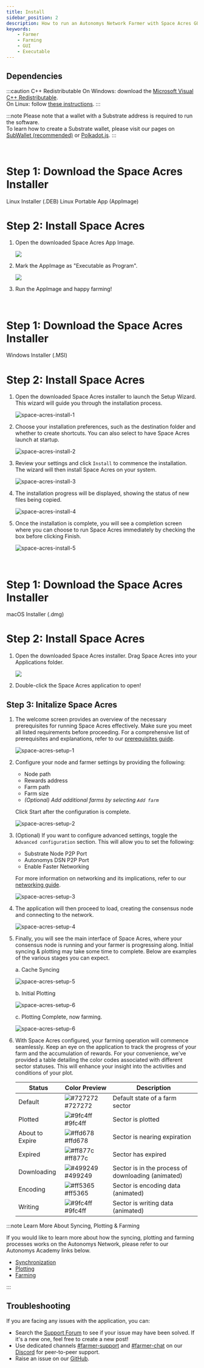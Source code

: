 ```yaml
---
title: Install
sidebar_position: 2
description: How to run an Autonomys Network Farmer with Space Acres GUI Application
keywords:
    - Farmer
    - Farming
    - GUI
    - Executable
---
```




## Dependencies

:::caution C++ Redistributable
On Windows: download the [Microsoft Visual C++ Redistributable](https://learn.microsoft.com/en-us/cpp/windows/latest-supported-vc-redist?view=msvc-170).<br />
On Linux: follow [these instructions](https://learn.microsoft.com/en-us/cpp/linux/download-install-and-setup-the-linux-development-workload?view=msvc-170#linux-setup-ubuntu-on-wsl).
:::

:::note
Please note that a wallet with a Substrate address is required to run the software.<br />
To learn how to create a Substrate wallet, please visit our pages on [SubWallet (recommended)](docs/farming-&-staking/wallets/subwallet.md) or [Polkadot.js](docs/farming-&-staking/wallets/polkadot.md).
:::

<Tabs groupId="Space_Acres_Installation">

<TabItem value="linux" label="Linux">
<br />

# Step 1: Download the Space Acres Installer

<div className={`${styles.buttons} ${styles.flexContainer}`}>
    <Link
        className="button button--secondary"
        to="https://github.com/subspace/space-acres/releases/download/0.1.33/space-acres_0.1.33-1_amd64.deb"
        style={{ display: 'flex', flexDirection: 'column', alignItems: 'center', justifyContent: 'center', textAlign: 'center', padding: '10px' }}>
        <span style={{ fontSize: '20px' }}>Linux Installer</span>
        <span style={{ fontSize: '14px' }}>(.DEB)</span>
        </Link>
        <Link
        className="button button--secondary"
        to="https://github.com/subspace/space-acres/releases/download/0.1.33/space-acres-0.1.33-x86_64.AppImage"
        style={{ display: 'flex', flexDirection: 'column', alignItems: 'center', justifyContent: 'center', textAlign: 'center', padding: '10px' }}>
        <span style={{ fontSize: '20px' }}>Linux Portable App</span>
        <span style={{ fontSize: '14px' }}>(AppImage)</span>
    </Link>
</div>

# Step 2: Install Space Acres

1. Open the downloaded Space Acres App Image.

    ![](/img/doc-imgs/space-acres/linux-space-acres-setup-1.png) 

2. Mark the AppImage as "Executable as Program".

    ![](/img/doc-imgs/space-acres/linux-space-acres-setup-2.png) 
    
3. Run the AppImage and happy farming!

</TabItem>


<TabItem value="windows" label="Windows">

<br />

# Step 1: Download the Space Acres Installer

<div className={`${styles.buttons} ${styles.flexContainer}`}>
  <Link
        className="button button--secondary"
        to="https://github.com/subspace/space-acres/releases/download/0.1.33/space-acres-0.1.33-x86_64.msi"
        style={{ display: 'flex', flexDirection: 'column', alignItems: 'center', justifyContent: 'center', textAlign: 'center', padding: '10px' }}>
        <span style={{ fontSize: '20px' }}>Windows Installer</span>
        <span style={{ fontSize: '14px' }}>(.MSI)</span>
  </Link>
</div>


# Step 2: Install Space Acres

1. Open the downloaded Space Acres installer to launch the Setup Wizard. This wizard will guide you through the installation process.
    
    ![space-acres-install-1](/img/doc-imgs/space-acres/space-acres-install-1.png) 

2. Choose your installation preferences, such as the destination folder and whether to create shortcuts. You can also select to have Space Acres launch at startup.

    ![space-acres-install-2](/img/doc-imgs/space-acres/space-acres-install-2.png)

3. Review your settings and click `Install` to commence the installation. The wizard will then install Space Acres on your system.

    ![space-acres-install-3](/img/doc-imgs/space-acres/space-acres-install-3.png)

4. The installation progress will be displayed, showing the status of new files being copied.

    ![space-acres-install-4](/img/doc-imgs/space-acres/space-acres-install-4.png)

5. Once the installation is complete, you will see a completion screen where you can choose to run Space Acres immediately by checking the box before clicking Finish.

    ![space-acres-install-5](/img/doc-imgs/space-acres/space-acres-install-5.png)

</TabItem>

<TabItem value="macos" label="🍎macOS">

<br />

# Step 1: Download the Space Acres Installer
<div className={`${styles.buttons} ${styles.flexContainer}`}>
    <Link
        className="button button--secondary"
        to="https://github.com/subspace/space-acres/releases/download/0.1.33/space-acres-0.1.33.dmg"
        style={{ display: 'flex', flexDirection: 'column', alignItems: 'center', justifyContent: 'center', textAlign: 'center', padding: '10px' }}>
        <span style={{ fontSize: '20px' }}>macOS Installer</span>
        <span style={{ fontSize: '14px' }}>(.dmg)</span>
    </Link>
</div>

# Step 2: Install Space Acres

1. Open the downloaded Space Acres installer. Drag Space Acres into your Applications folder.
    
    ![](/img/doc-imgs/space-acres/mac-space-acres-setup-1.png) 

2. Double-click the Space Acres application to open!

</TabItem>
</Tabs>

## Step 3: Initalize Space Acres

1. The welcome screen provides an overview of the necessary prerequisites for running Space Acres effectively. Make sure you meet all listed requirements before proceeding. For a comprehensive list of prerequisites and explanations, refer to our [prerequisites guide](docs/farming-&-staking/farming/prerequisites.mdx).

    ![space-acres-setup-1](/img/doc-imgs/space-acres/space-acres-setup-1.png)

2. Configure your node and farmer settings by providing the following:
    - Node path 
    - Rewards address
    - Farm path
    - Farm size
    - *(Optional) Add additional farms by selecting `Add farm`*

    Click Start after the configuration is complete.

    ![space-acres-setup-2](/img/doc-imgs/space-acres/space-acres-setup-2.png)

3. (Optional) If you want to configure advanced settings, toggle the `Advanced configuration` section. This will allow you to set the following:
    - Substrate Node P2P Port
    - Autonomys DSN P2P Port
    - Enable Faster Networking

    For more information on networking and its implications, refer to our [networking guide](docs/farming-&-staking/farming/additional-guides/network-info.md).

    ![space-acres-setup-3](/img/doc-imgs/space-acres/space-acres-setup-3.png)

4. The application will then proceed to load, creating the consensus node and connecting to the network.

    ![space-acres-setup-4](/img/doc-imgs/space-acres/space-acres-setup-4.png)

5. Finally, you will see the main interface of Space Acres, where your consensus node is running and your farmer is progressing along. Initial syncing & plotting may take some time to complete. Below are examples of the various stages you can expect. 

    a. Cache Syncing

    ![space-acres-setup-5](/img/doc-imgs/space-acres/space-acres-setup-5.png) 

    b. Initial Plotting

    ![space-acres-setup-6](/img/doc-imgs/space-acres/space-acres-setup-6.png)

    c. Plotting Complete, now farming.

    ![space-acres-setup-6](/img/doc-imgs/space-acres/space-acres-setup-7.png)

6. With Space Acres configured, your farming operation will commence seamlessly. Keep an eye on the application to track the progress of your farm and the accumulation of rewards. For your convenience, we've provided a table detailing the color codes associated with different sector statuses. This will enhance your insight into the activities and conditions of your plot.

    | Status            | Color Preview | Description                          |
    |-------------------|---------------|--------------------------------------|
    | Default           | ![#727272](https://via.placeholder.com/15/727272/000000?text=+) #727272 | Default state of a farm sector       |
    | Plotted           | ![#9fc4ff](https://via.placeholder.com/15/9fc4ff/000000?text=+) #9fc4ff | Sector is plotted                    |
    | About to Expire   | ![#ffd678](https://via.placeholder.com/15/ffd678/000000?text=+) #ffd678 | Sector is nearing expiration         |
    | Expired           | ![#ff877c](https://via.placeholder.com/15/ff877c/000000?text=+) #ff877c | Sector has expired                   |
    | Downloading       | ![#499249](https://via.placeholder.com/15/499249/000000?text=+) #499249 | Sector is in the process of downloading (animated) |
    | Encoding          | ![#ff5365](https://via.placeholder.com/15/ff5365/000000?text=+) #ff5365 | Sector is encoding data (animated)   |
    | Writing           | ![#9fc4ff](https://via.placeholder.com/15/9fc4ff/000000?text=+) #9fc4ff | Sector is writing data (animated)    |



:::note Learn More About Syncing, Plotting & Farming

If you would like to learn more about how the syncing, plotting and farming processes works on the Autonomys Network, please refer to our Autonomys Academy links below.
- [Synchronization](https://academy.autonomys.xyz/subspace-protocol/network-architecture/networking-protocols#synchronization) <br />
- [Plotting](https://academy.autonomys.xyz/subspace-protocol/consensus/proof-of-archival-storage/plotting) <br />
- [Farming](https://academy.autonomys.xyz/subspace-protocol/consensus/proof-of-archival-storage/farming) <br />

:::


## Troubleshooting

If you are facing any issues with the application, you can:
- Search the [Support Forum](https://forum.autonomys.xyz/c/support/5) to see if your issue may have been solved. If it's a new one, feel free to create a new post! 
- Use dedicated channels [#farmer-support](https://discord.com/channels/864285291518361610/1062498655787028500) and [#farmer-chat](https://discord.com/channels/864285291518361610/1062507270539321485) on our [Discord](https://autonomys.xyz/discord) for peer-to-peer support.
- Raise an issue on our [GitHub](https://github.com/autonomys/space-acres/issues).